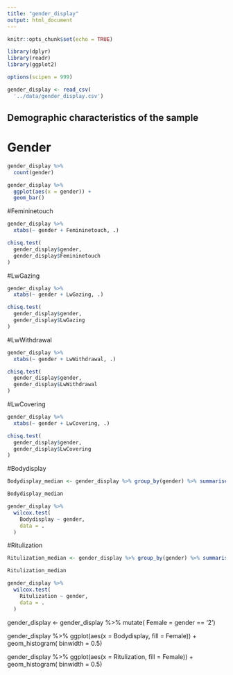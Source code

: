 ```yaml
---
title: "gender_display"
output: html_document
---
```


```r
knitr::opts_chunk$set(echo = TRUE)

library(dplyr)
library(readr)
library(ggplot2)

options(scipen = 999)

gender_display <- read_csv(
  '../data/gender_display.csv')
```

## Demographic characteristics of the sample

# Gender
```r
gender_display %>%
  count(gender)

gender_display %>%
  ggplot(aes(x = gender)) +
  geom_bar()
```

#Femininetouch
```r
gender_display %>%
  xtabs(~ gender + Femininetouch, .)

chisq.test(
  gender_display$gender,
  gender_display$Femininetouch
)
```

#LwGazing
```r
gender_display %>%
  xtabs(~ gender + LwGazing, .)

chisq.test(
  gender_display$gender,
  gender_display$LwGazing
)
```

#LwWithdrawal
```r
gender_display %>%
  xtabs(~ gender + LwWithdrawal, .)

chisq.test(
  gender_display$gender,
  gender_display$LwWithdrawal
)
```

#LwCovering
```r
gender_display %>%
  xtabs(~ gender + LwCovering, .)

chisq.test(
  gender_display$gender,
  gender_display$LwCovering
)
```

#Bodydisplay
```r
Bodydisplay_median <- gender_display %>% group_by(gender) %>% summarise(Mdn = median(Bodydisplay))

Bodydisplay_median

gender_display %>%
  wilcox.test(
    Bodydisplay ~ gender,
    data = .
  )
```

#Ritulization
```r
Ritulization_median <- gender_display %>% group_by(gender) %>% summarise(Mdn = median(Ritulization))

Ritulization_median

gender_display %>%
  wilcox.test(
    Ritulization ~ gender,
    data = .
  )
```

gender_display <- gender_display %>%
  mutate(
    Female = gender == '2')

gender_display %>%
  ggplot(aes(x = Bodydisplay, fill = Female)) +
  geom_histogram(
    binwidth = 0.5)
    
gender_display %>%
  ggplot(aes(x = Ritulization, fill = Female)) +
  geom_histogram(
    binwidth = 0.5)    
    